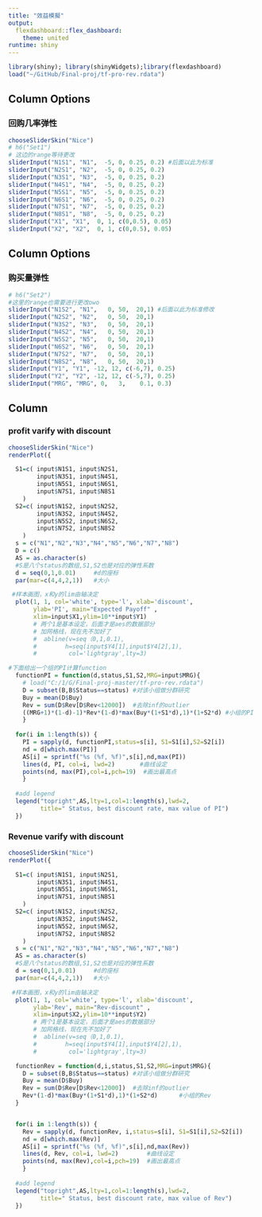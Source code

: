 ---
title: "效益模擬"
output: 
  flexdashboard::flex_dashboard:
    theme: united
runtime: shiny
---

```{r}
library(shiny); library(shinyWidgets);library(flexdashboard) 
load("~/GitHub/Final-proj/tf-pro-rev.rdata")
```


Column Options {data-width=10%}
-------------------------------------
### 回购几率弹性
```{r}
chooseSliderSkin("Nice")
# h6("Set1")
# 这边的range等待更改
sliderInput("N1S1", "N1",  -5, 0, 0.25, 0.2) #后面以此为标准
sliderInput("N2S1", "N2",  -5, 0, 0.25, 0.2) 
sliderInput("N3S1", "N3",  -5, 0, 0.25, 0.2) 
sliderInput("N4S1", "N4",  -5, 0, 0.25, 0.2)
sliderInput("N5S1", "N5",  -5, 0, 0.25, 0.2) 
sliderInput("N6S1", "N6",  -5, 0, 0.25, 0.2)
sliderInput("N7S1", "N7",  -5, 0, 0.25, 0.2) 
sliderInput("N8S1", "N8",  -5, 0, 0.25, 0.2)
sliderInput("X1", "X1",  0, 1, c(0,0.5), 0.05)
sliderInput("X2", "X2",  0, 1, c(0,0.5), 0.05)
```

Column Options {data-width=10%}
-------------------------------------
### 购买量弹性
```{r}
# h6("Set2")
#这里的range也需要进行更改owo
sliderInput("N1S2", "N1",   0, 50,  20,1) #后面以此为标准修改 
sliderInput("N2S2", "N2",   0, 50,  20,1)
sliderInput("N3S2", "N3",   0, 50,  20,1) 
sliderInput("N4S2", "N4",   0, 50,  20,1)
sliderInput("N5S2", "N5",   0, 50,  20,1) 
sliderInput("N6S2", "N6",   0, 50,  20,1)
sliderInput("N7S2", "N7",   0, 50,  20,1) 
sliderInput("N8S2", "N8",   0, 50,  20,1)
sliderInput("Y1", "Y1", -12, 12, c(-6,7), 0.25)
sliderInput("Y2", "Y2", -12, 12, c(-5,7), 0.25)
sliderInput("MRG", "MRG", 0,   3,    0.1, 0.3) 
```


Column {data-width=50%}
-------------------------------------
 
### profit varify with discount
```{r}
chooseSliderSkin("Nice")
renderPlot({

  S1=c( input$N1S1, input$N2S1, 
        input$N3S1, input$N4S1,
        input$N5S1, input$N6S1,
        input$N7S1, input$N8S1
    )
  S2=c( input$N1S2, input$N2S2, 
        input$N3S2, input$N4S2,
        input$N5S2, input$N6S2,
        input$N7S2, input$N8S2
    )
  s = c("N1","N2","N3","N4","N5","N6","N7","N8")
  D = c()
  AS = as.character(s)
  #S是八个status的数组,S1,S2也是对应的弹性系数
  d = seq(0,1,0.01)     #d的座标
  par(mar=c(4,4,2,1))   #大小

 #样本画图，x和y的lim由轴决定
  plot(1, 1, col='white', type='l', xlab='discount',
       ylab='PI', main="Expected Payoff" ,
       xlim=input$X1,ylim=10**input$Y1)
       # 两个1是基本设定，后面才是aes的数据部分
       # 加网格线，现在先不加好了
       #  abline(v=seq（0,1,0.1),
       #        h=seq(input$Y4[1],input$Y4[2],1),
       #         col='lightgray',lty=3)

#下面给出一个组的PI计算function
  functionPI = function(d,status,S1,S2,MRG=input$MRG){
    # load("C:/1/G/Final-proj-master/tf-pro-rev.rdata")
    D = subset(B,B$Status==status) #对该小组做分群研究
    Buy = mean(D$Buy)
    Rev = sum(D$Rev[D$Rev<12000])  #去除inf的outlier
    ((MRG+1)*(1-d)-1)*Rev*(1-d)*max(Buy*(1+S1*d),1)*(1+S2*d) #小组的PI
    }
  
  for(i in 1:length(s)) {
    PI = sapply(d, functionPI,status=s[i], S1=S1[i],S2=S2[i])
    nd = d[which.max(PI)]
    AS[i] = sprintf("%s (%f, %f)",s[i],nd,max(PI))
    lines(d, PI, col=i, lwd=2)       #曲线设定
    points(nd, max(PI),col=i,pch=19)  #画出最高点
    }
  
  #add legend 
  legend("topright",AS,lty=1,col=1:length(s),lwd=2,
         title=" Status, best discount rate, max value of PI")
  })
```

### Revenue varify with discount
```{r}
chooseSliderSkin("Nice")
renderPlot({

  S1=c( input$N1S1, input$N2S1, 
        input$N3S1, input$N4S1,
        input$N5S1, input$N6S1,
        input$N7S1, input$N8S1
    )
  S2=c( input$N1S2, input$N2S2, 
        input$N3S2, input$N4S2,
        input$N5S2, input$N6S2,
        input$N7S2, input$N8S2
    )
  s = c("N1","N2","N3","N4","N5","N6","N7","N8")
  AS = as.character(s)
  #S是八个status的数组,S1,S2也是对应的弹性系数
  d = seq(0,1,0.01)     #d的座标
  par(mar=c(4,4,2,1))   #大小

 #样本画图，x和y的lim由轴决定
  plot(1, 1, col='white', type='l', xlab='discount',
       ylab='Rev', main="Rev-discount" ,
       xlim=input$X2,ylim=10**input$Y2)
       # 两个1是基本设定，后面才是aes的数据部分
       # 加网格线，现在先不加好了
       #  abline(v=seq（0,1,0.1),
       #        h=seq(input$Y4[1],input$Y4[2],1),
       #         col='lightgray',lty=3)

  functionRev = function(d,i,status,S1,S2,MRG=input$MRG){
    D = subset(B,B$Status==status) #对该小组做分群研究
    Buy = mean(D$Buy)
    Rev = sum(D$Rev[D$Rev<12000])  #去除inf的outlier
    Rev*(1-d)*max(Buy*(1+S1*d),1)*(1+S2*d)      #小组的Rev
  }


  for(i in 1:length(s)) {
    Rev = sapply(d, functionRev, i,status=s[i], S1=S1[i],S2=S2[i])
    nd = d[which.max(Rev)]
    AS[i] = sprintf("%s (%f, %f)",s[i],nd,max(Rev))
    lines(d, Rev, col=i, lwd=2)        #曲线设定
    points(nd, max(Rev),col=i,pch=19)  #画出最高点
    }
  
  #add legend 
  legend("topright",AS,lty=1,col=1:length(s),lwd=2,
         title=" Status, best discount rate, max value of Rev")
  })

```